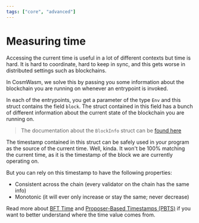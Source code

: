 ```yaml
---
tags: ["core", "advanced"]
---
```



# Measuring time

Accessing the current time is useful in a lot of different contexts but time is hard. It is hard to
coordinate, hard to keep in sync, and this gets worse in distributed settings such as blockchains.

In CosmWasm, we solve this by passing you some information about the blockchain you are running on
whenever an entrypoint is invoked.

In each of the entrypoints, you get a parameter of the type `Env` and this struct contains the field
`block`. The struct contained in this field has a bunch of different information about the current
state of the blockchain you are running on.

> The documentation about the `BlockInfo` struct can be [found here]

The timestamp contained in this struct can be safely used in your program as the source of the
current time. Well, kinda. It won't be 100% matching the current time, as it is the timestamp of the
block we are currently operating on.

But you can rely on this timestamp to have the following properties:

- Consistent across the chain (every validator on the chain has the same info)
- Monotonic (it will ever only increase or stay the same; never decrease)

Read more about [BFT Time] and [Proposer-Based Timestamps (PBTS)][PBTS] if you want to better
understand where the time value comes from.

[found here]: https://docs.rs/cosmwasm-std/latest/cosmwasm_std/struct.BlockInfo.html
[BFT Time]: https://docs.cometbft.com/main/spec/consensus/bft-time
[PBTS]: https://informal.systems/blog/introducing-proposer-based-timestamps-pbts-in-cometbft
